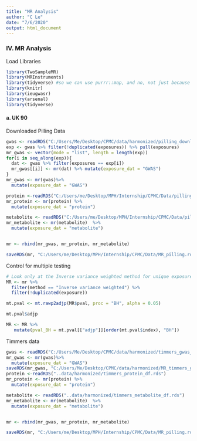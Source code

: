 ```yaml
---
title: "MR Analysis"
author: "C Le"
date: "7/6/2020"
output: html_document
---
```

### IV. MR Analysis


Load Libraries
```r
library(TwoSampleMR)
library(MRInstruments)
library(tidyverse) #so we can use purrr::map, and no, not just because I got cats
library(knitr)
library(ieugwasr)
library(arsenal)
library(tidyverse)
```


#### a. UK 90 
Downloaded Pilling Data
```r
gwas <- readRDS("C:/Users/Me/Desktop/CPMC/data/harmonized/pilling_download_gwas.rds")
exp <- gwas %>% filter(!duplicated(exposures)) %>% pull(exposures)
mr_gwas <- vector(mode = "list", length = length(exp))
for(i in seq_along(exp)){
  dat <- gwas %>% filter(exposures == exp[i])
  mr_gwas[[i]] <- mr(dat) %>% mutate(exposure_dat = "GWAS")
}
mr_gwas <- mr(gwas)%>%
  mutate(exposure_dat = "GWAS")

protein <-readRDS("C:/Users/me/Desktop/MPH/Internship/CPMC/Data/pilling_download_protein.rds")
mr_protein <- mr(protein) %>%
  mutate(exposure_dat = "protein")

metabolite <- readRDS("C:/Users/me/Desktop/MPH/Internship/CPMC/Data/pilling_download_metabolites.rds")
mr_metabolite <- mr(metabolite)  %>%
  mutate(exposure_dat = "metabolite")


mr <- rbind(mr_gwas, mr_protein, mr_metabolite)

saveRDS(mr, "C:/Users/me/Desktop/MPH/Internship/CPMC/Data/MR_pilling.rds")
```

Control for multiple testing
```r

# Look only at the Inverse variance weighted method for unique exposures
MR <- mr %>%
  filter(method == "Inverse variance weighted") %>%
  filter(!duplicated(exposure))

mt.pval <- mt.rawp2adjp(MR$pval, proc = "BH", alpha = 0.05)

mt.pval$adjp

MR <- MR %>%
   mutate(pval_BH = mt.pval[["adjp"]][order(mt.pval$index), "BH"])

```

Timmers data

```r
gwas <- readRDS("C:/Users/Me/Desktop/CPMC/data/harmonized/timmers_gwas_df.rds")
mr_gwas <- mr(gwas)%>%
  mutate(exposure_dat = "GWAS")
saveRDS(mr_gwas, "C:/Users/Me/Desktop/CPMC/data/harmonized/MR_timmers_gwas.rds")
protein <-readRDS("..data/harmonized/timmers_protein_df.rds")
mr_protein <- mr(protein) %>%
  mutate(exposure_dat = "protein")

metabolite <- readRDS("..data/harmonized/timmers_metabolite_df.rds")
mr_metabolite <- mr(metabolite)  %>%
  mutate(exposure_dat = "metabolite")


mr <- rbind(mr_gwas, mr_protein, mr_metabolite)

saveRDS(mr, "C:/Users/me/Desktop/MPH/Internship/CPMC/Data/MR_pilling.rds")
```
